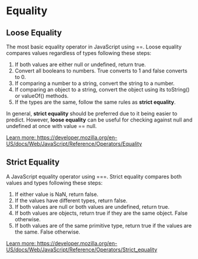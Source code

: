 # Equality 


## Loose Equality 
<p>
  The most basic equality operator in JavaScript using <span>==</span>. Loose
  equality compares values regardless of types following these steps:
</p>

<ol>
  <li>
    If both values are either <span>null</span> or <span>undefined</span>, return true.
  </li>
  <li>
    Convert all <span>booleans</span> to <span>numbers</span>. <span>True</span>
    converts to <span>1</span> and <span>false</span> converts to 0.
  </li>
  <li>
    If comparing a <span>number</span> to a <span>string</span>, convert the
    <span>string</span> to a <span>number</span>.
  </li>
  <li>
    If comparing an <span>object</span> to a <span>string</span>, convert the
    <span>object</span> using its <span>toString()</span> or <span>valueOf()</span> methods.
  </li>
  <li>
    If the types are the same, follow the same rules as <b>strict equality</b>.
  </li>
</ol>

<p>
  In general, <b>strict equality</b> should be preferred due to it being easier
  to predict. However, <b>loose equality</b> can be useful for checking against
  <span>null</span> and <span>undefined</span> at once with <span>value == null</span>.
</p>
<a href="https://developer.mozilla.org/en-US/docs/Web/JavaScript/Reference/Operators/Equality" target="_blank" >Learn more: https://developer.mozilla.org/en-US/docs/Web/JavaScript/Reference/Operators/Equality</a>

## Strict Equality 
<p>
  A JavaScript equality operator using <span>===</span>. Strict equality compares
  both values and types following these steps:
</p>

<ol>
  <li>If either value is <span>NaN</span>, return false.</li>
  <li>If the values have different types, return false.</li>
  <li>If both values are <span>null</span> or both values are <span>undefined</span>, return true.</li>
  <li>If both values are <span>objects</span>, return true if they are the same object. False otherwise.</li>
  <li>If both values are of the same primitive type, return true if the values are the same. False otherwise.</li>
</ol>
<a href="https://developer.mozilla.org/en-US/docs/Web/JavaScript/Reference/Operators/Strict_equality" target="_blank">Learn more: https://developer.mozilla.org/en-US/docs/Web/JavaScript/Reference/Operators/Strict_equality</a> 